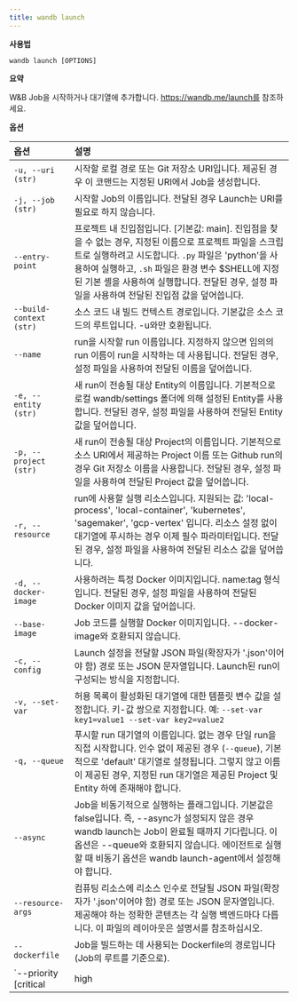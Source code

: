 ```yaml
---
title: wandb launch
---
```


**사용법**

`wandb launch [OPTIONS]`

**요약**

W&B Job을 시작하거나 대기열에 추가합니다. https://wandb.me/launch를 참조하세요.

**옵션**

| **옵션** | **설명** |
| :--- | :--- |
| `-u, --uri (str)` | 시작할 로컬 경로 또는 Git 저장소 URI입니다. 제공된 경우 이 코맨드는 지정된 URI에서 Job을 생성합니다. |
| `-j, --job (str)` | 시작할 Job의 이름입니다. 전달된 경우 Launch는 URI를 필요로 하지 않습니다. |
| `--entry-point` | 프로젝트 내 진입점입니다. [기본값: main]. 진입점을 찾을 수 없는 경우, 지정된 이름으로 프로젝트 파일을 스크립트로 실행하려고 시도합니다. `.py` 파일은 'python'을 사용하여 실행하고, `.sh` 파일은 환경 변수 $SHELL에 지정된 기본 셸을 사용하여 실행합니다. 전달된 경우, 설정 파일을 사용하여 전달된 진입점 값을 덮어씁니다. |
| `--build-context (str)` | 소스 코드 내 빌드 컨텍스트 경로입니다. 기본값은 소스 코드의 루트입니다. -u와만 호환됩니다. |
| `--name` | run을 시작할 run 이름입니다. 지정하지 않으면 임의의 run 이름이 run을 시작하는 데 사용됩니다. 전달된 경우, 설정 파일을 사용하여 전달된 이름을 덮어씁니다. |
| `-e, --entity (str)` | 새 run이 전송될 대상 Entity의 이름입니다. 기본적으로 로컬 wandb/settings 폴더에 의해 설정된 Entity를 사용합니다. 전달된 경우, 설정 파일을 사용하여 전달된 Entity 값을 덮어씁니다. |
| `-p, --project (str)` | 새 run이 전송될 대상 Project의 이름입니다. 기본적으로 소스 URI에서 제공하는 Project 이름 또는 Github run의 경우 Git 저장소 이름을 사용합니다. 전달된 경우, 설정 파일을 사용하여 전달된 Project 값을 덮어씁니다. |
| `-r, --resource` | run에 사용할 실행 리소스입니다. 지원되는 값: 'local-process', 'local-container', 'kubernetes', 'sagemaker', 'gcp-vertex' 입니다. 리소스 설정 없이 대기열에 푸시하는 경우 이제 필수 파라미터입니다. 전달된 경우, 설정 파일을 사용하여 전달된 리소스 값을 덮어씁니다. |
| `-d, --docker-image` | 사용하려는 특정 Docker 이미지입니다. name:tag 형식입니다. 전달된 경우, 설정 파일을 사용하여 전달된 Docker 이미지 값을 덮어씁니다. |
| `--base-image` | Job 코드를 실행할 Docker 이미지입니다. --docker-image와 호환되지 않습니다. |
| `-c, --config` | Launch 설정을 전달할 JSON 파일(확장자가 '.json'이어야 함) 경로 또는 JSON 문자열입니다. Launch된 run이 구성되는 방식을 지정합니다. |
| `-v, --set-var` | 허용 목록이 활성화된 대기열에 대한 템플릿 변수 값을 설정합니다. 키-값 쌍으로 지정합니다. 예: `--set-var key1=value1 --set-var key2=value2` |
| `-q, --queue` | 푸시할 run 대기열의 이름입니다. 없는 경우 단일 run을 직접 시작합니다. 인수 없이 제공된 경우 (`--queue`), 기본적으로 'default' 대기열로 설정됩니다. 그렇지 않고 이름이 제공된 경우, 지정된 run 대기열은 제공된 Project 및 Entity 하에 존재해야 합니다. |
| `--async` | Job을 비동기적으로 실행하는 플래그입니다. 기본값은 false입니다. 즉, --async가 설정되지 않은 경우 wandb launch는 Job이 완료될 때까지 기다립니다. 이 옵션은 --queue와 호환되지 않습니다. 에이전트로 실행할 때 비동기 옵션은 wandb launch-agent에서 설정해야 합니다. |
| `--resource-args` | 컴퓨팅 리소스에 리소스 인수로 전달될 JSON 파일(확장자가 '.json'이어야 함) 경로 또는 JSON 문자열입니다. 제공해야 하는 정확한 콘텐츠는 각 실행 백엔드마다 다릅니다. 이 파일의 레이아웃은 설명서를 참조하십시오. |
| `--dockerfile` | Job을 빌드하는 데 사용되는 Dockerfile의 경로입니다 (Job의 루트를 기준으로). |
| `--priority [critical|high|medium|low]` | --queue가 전달되면 Job의 우선 순위를 설정합니다. 우선 순위가 높은 Launch Job이 먼저 처리됩니다. 가장 높은 우선 순위부터 가장 낮은 우선 순위 순서는 다음과 같습니다: critical, high, medium, low |

